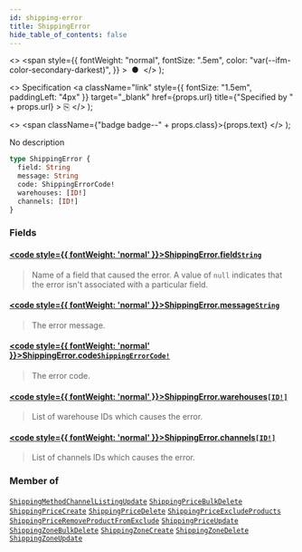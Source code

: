 ```yaml
---
id: shipping-error
title: ShippingError
hide_table_of_contents: false
---
```


  <>
    <span
      style={{
        fontWeight: "normal",
        fontSize: ".5em",
        color: "var(--ifm-color-secondary-darkest)",
      }}
    >
      &nbsp;●&nbsp;
    </span>
  </>
);

  <>
    Specification
    <a
      className="link"
      style={{ fontSize: "1.5em", paddingLeft: "4px" }}
      target="\_blank"
      href={props.url}
      title={"Specified by " + props.url}
    >
      ⎘
    </a>
  </>
);

  <>
    <span className={"badge badge--" + props.class}>{props.text}</span>
  </>
);

No description

```graphql
type ShippingError {
  field: String
  message: String
  code: ShippingErrorCode!
  warehouses: [ID!]
  channels: [ID!]
}
```

### Fields

#### [<code style={{ fontWeight: 'normal' }}>ShippingError.<b>field</b></code>](#)<Bullet />[`String`](../../api-reference/scalars/string) <Badge class="secondary" text="scalar"/>

> Name of a field that caused the error. A value of `null` indicates that the error isn't associated with a particular field.

#### [<code style={{ fontWeight: 'normal' }}>ShippingError.<b>message</b></code>](#)<Bullet />[`String`](../../api-reference/scalars/string) <Badge class="secondary" text="scalar"/>

> The error message.

#### [<code style={{ fontWeight: 'normal' }}>ShippingError.<b>code</b></code>](#)<Bullet />[`ShippingErrorCode!`](../../api-reference/enums/shipping-error-code) <Badge class="secondary" text="non-null"/> <Badge class="secondary" text="enum"/>

> The error code.

#### [<code style={{ fontWeight: 'normal' }}>ShippingError.<b>warehouses</b></code>](#)<Bullet />[`[ID!]`](../../api-reference/scalars/id) <Badge class="secondary" text="list"/> <Badge class="secondary" text="scalar"/>

> List of warehouse IDs which causes the error.

#### [<code style={{ fontWeight: 'normal' }}>ShippingError.<b>channels</b></code>](#)<Bullet />[`[ID!]`](../../api-reference/scalars/id) <Badge class="secondary" text="list"/> <Badge class="secondary" text="scalar"/>

> List of channels IDs which causes the error.

### Member of

[`ShippingMethodChannelListingUpdate`](../../api-reference/objects/shipping-method-channel-listing-update) <Badge class="secondary" text="object"/><Bullet />[`ShippingPriceBulkDelete`](../../api-reference/objects/shipping-price-bulk-delete) <Badge class="secondary" text="object"/><Bullet />[`ShippingPriceCreate`](../../api-reference/objects/shipping-price-create) <Badge class="secondary" text="object"/><Bullet />[`ShippingPriceDelete`](../../api-reference/objects/shipping-price-delete) <Badge class="secondary" text="object"/><Bullet />[`ShippingPriceExcludeProducts`](../../api-reference/objects/shipping-price-exclude-products) <Badge class="secondary" text="object"/><Bullet />[`ShippingPriceRemoveProductFromExclude`](../../api-reference/objects/shipping-price-remove-product-from-exclude) <Badge class="secondary" text="object"/><Bullet />[`ShippingPriceUpdate`](../../api-reference/objects/shipping-price-update) <Badge class="secondary" text="object"/><Bullet />[`ShippingZoneBulkDelete`](../../api-reference/objects/shipping-zone-bulk-delete) <Badge class="secondary" text="object"/><Bullet />[`ShippingZoneCreate`](../../api-reference/objects/shipping-zone-create) <Badge class="secondary" text="object"/><Bullet />[`ShippingZoneDelete`](../../api-reference/objects/shipping-zone-delete) <Badge class="secondary" text="object"/><Bullet />[`ShippingZoneUpdate`](../../api-reference/objects/shipping-zone-update) <Badge class="secondary" text="object"/>
